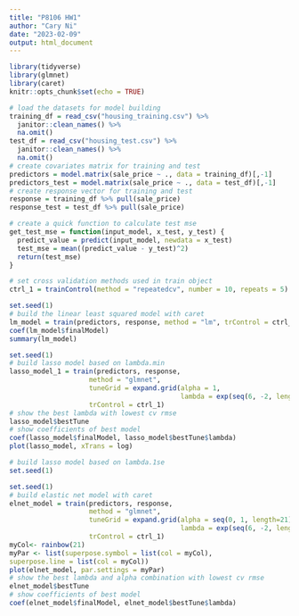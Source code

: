 ```yaml
---
title: "P8106 HW1"
author: "Cary Ni"
date: "2023-02-09"
output: html_document
---
```


```r
library(tidyverse)
library(glmnet)
library(caret)
knitr::opts_chunk$set(echo = TRUE)
```

```r
# load the datasets for model building
training_df = read_csv("housing_training.csv") %>% 
  janitor::clean_names() %>% 
  na.omit()
test_df = read_csv("housing_test.csv") %>% 
  janitor::clean_names() %>% 
  na.omit()
# create covariates matrix for training and test
predictors = model.matrix(sale_price ~ ., data = training_df)[,-1]
predictors_test = model.matrix(sale_price ~ ., data = test_df)[,-1]
# create response vector for training and test
response = training_df %>% pull(sale_price)
response_test = test_df %>% pull(sale_price)

# create a quick function to calculate test mse
get_test_mse = function(input_model, x_test, y_test) {
  predict_value = predict(input_model, newdata = x_test)
  test_mse = mean((predict_value - y_test)^2)
  return(test_mse)
}
```

```r
# set cross validation methods used in train object
ctrl_1 = trainControl(method = "repeatedcv", number = 10, repeats = 5)

set.seed(1)
# build the linear least squared model with caret
lm_model = train(predictors, response, method = "lm", trControl = ctrl_1)
coef(lm_model$finalModel)
summary(lm_model)
```

```r
set.seed(1)
# build lasso model based on lambda.min
lasso_model_1 = train(predictors, response, 
                    method = "glmnet",
                    tuneGrid = expand.grid(alpha = 1,
                                           lambda = exp(seq(6, -2, length=100))),
                    trControl = ctrl_1)
# show the best lambda with lowest cv rmse
lasso_model$bestTune
# show coefficients of best model
coef(lasso_model$finalModel, lasso_model$bestTune$lambda)
plot(lasso_model, xTrans = log)
```

```r
# build lasso model based on lambda.1se
set.seed(1)

```

```r
set.seed(1)
# build elastic net model with caret
elnet_model = train(predictors, response, 
                    method = "glmnet",
                    tuneGrid = expand.grid(alpha = seq(0, 1, length=21),
                                           lambda = exp(seq(6, -2, length=50))),
                    trControl = ctrl_1)
myCol<- rainbow(21)
myPar <- list(superpose.symbol = list(col = myCol),
superpose.line = list(col = myCol))
plot(elnet_model, par.settings = myPar)
# show the best lambda and alpha combination with lowest cv rmse
elnet_model$bestTune
# show coefficients of best model
coef(elnet_model$finalModel, elnet_model$bestTune$lambda)
```


